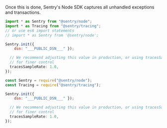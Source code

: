 Once this is done, Sentry's Node SDK captures all unhandled exceptions and transactions.

```javascript {tabTitle:ESM}
import * as Sentry from "@sentry/node";
import * as Tracing from "@sentry/tracing";
// or use es6 import statements
// import * as Sentry from '@sentry/node';

Sentry.init({
    dsn: "___PUBLIC_DSN___" });

  // We recommend adjusting this value in production, or using tracesSampler
  // for finer control
  tracesSampleRate: 1.0,
});
```

```javascript {tabTitle:CommonJS}
const Sentry = require("@sentry/node");
const Tracing = require("@sentry/tracing");

Sentry.init({
    dsn: "___PUBLIC_DSN___" });

  // We recommend adjusting this value in production, or using tracesSampler
  // for finer control
  tracesSampleRate: 1.0,
});
```
